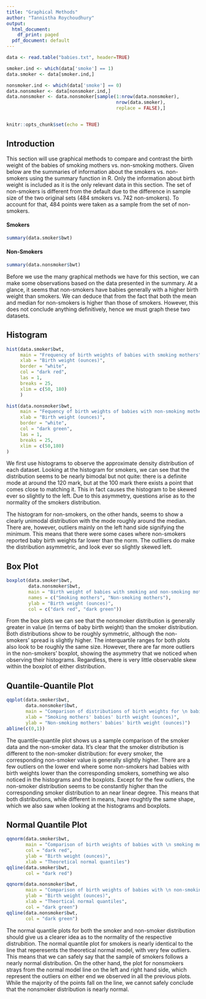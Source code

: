 ```yaml
---
title: "Graphical Methods"
author: "Tannistha Roychoudhury"
output:
  html_document:
    df_print: paged
  pdf_document: default
---
```


```r

data <- read.table("babies.txt", header=TRUE)

smoker.ind <- which(data['smoke'] == 1)
data.smoker <- data[smoker.ind,]

nonsmoker.ind <- which(data['smoke'] == 0)
data.nonsmoker <- data[nonsmoker.ind,]
data.nonsmoker <- data.nonsmoker[sample(1:nrow(data.nonsmoker), 
                                        nrow(data.smoker),
                                        replace = FALSE),]


knitr::opts_chunk$set(echo = TRUE)
```

## Introduction

This section will use graphical methods to compare and contrast the birth weight of the babies of smoking mothers vs. non-smoking mothers. Given below are the summaries of information about the smokers vs. non-smokers using the summary function in R. Only the information about birth weight is included as it is the only relevant data in this section. The set of non-smokers is different from the default due to the difference in sample size of the two original sets (484 smokers vs. 742 non-smokers). To account for that, 484 points were taken as a sample from the set of non-smokers.



#### Smokers

```r
summary(data.smoker$bwt)
```

#### Non-Smokers

```r
summary(data.nonsmoker$bwt)
```

Before we use the many graphical methods we have for this section, we can make some observations based on the data presented in the summary. At a glance, it seems that non-smokers have babies generally with a higher birth weight than smokers. We can deduce that from the fact that both the mean and median for non-smokers is higher than those of smokers. However, this does not conclude anything definitively, hence we must graph these two datasets.

## Histogram

```r
hist(data.smoker$bwt,
     main = "Frequency of birth weights of babies with smoking mothers",
     xlab = "Birth weight (ounces)",
     border = "white",
     col = "dark red",
     las = 1,
     breaks = 25,
     xlim = c(50, 180)
     )
```

```r

hist(data.nonsmoker$bwt,
     main = "Fequency of birth weights of babies with non-smoking mothers",
     xlab = "Birth weight (ounces)",
     border = "white",
     col = "dark green",
     las = 1,
     breaks = 25,
     xlim = c(50,180)
)

```

We first use histograms to observe the approximate density distribution of each dataset. Looking at the histogram for smokers, we can see that the distribution seems to be nearly bimodal but not quite: there is a definite mode at around the 120 mark, but at the 100 mark there exists a point that comes close to matching it. This in fact causes the histogram to be skewed ever so slightly to the left. Due to this asymmetry, questions arise as to the normality of the smokers distribution.

The histogram for non-smokers, on the other hands, seems to show a clearly unimodal distribution with the mode roughly around the median. There are, however, outliers mainly on the left hand side signifying the minimum. This means that there were some cases where non-smokers reported baby birth weights far lower than the norm. The outlliers do make the distribution asymmetric, and look ever so slightly skewed left.

## Box Plot

```r
boxplot(data.smoker$bwt,
        data.nonsmoker$bwt,
        main = "Birth weight of babies with smoking and non-smoking mothers",
        names = c("Smoking mothers", "Non-smoking mothers"),
        ylab = "Birth weight (ounces)",
        col = c("dark red", "dark green"))
```

From the box plots we can see that the nonsmoker distribution is generally greater in value (in terms of baby birth weight) than the smoker distribution. Both distributions show to be roughly symmetric, although the non-smokers' spread is slightly higher. The interquartile ranges for both plots also look to be roughly the same size. However, there are far more outliers in the non-smokers' boxplot, showing the asymmetry that we noticed when observing their histograms. Regardless, there is very little observable skew within the boxplot of either distribution.

## Quantile-Quantile Plot

```r

qqplot(data.smoker$bwt,
       data.nonsmoker$bwt,
       main = "Comparison of distributions of birth weights for \n babies with smoking and non-smoking mothers",
       xlab = "Smoking mothers' babies' birth weight (ounces)",
       ylab = "Non-smoking mothers' babies' birth weight (ounces)")
abline(c(0,1))
```

The quantile-quantile plot shows us a sample comparison of the smoker data and the non-smoker data. It's clear that the smoker distribution is different to the non-smoker distribution: for every smoker, the corresponding non-smoker value is generally slightly higher. There are a few outliers on the lower end where some non-smokers had babies with birth weights lower than the corresponding smokers, something we also noticed in the histograms and the boxplots. Except for the few outliers, the non-smoker distribution seems to be constantly higher than the corresponding smoker distribution to an near linear degree. This means that both distributions, while different in means, have roughtly the same shape, which we also saw when looking at the histograms and boxplots.

## Normal Quantile Plot

```r

qqnorm(data.smoker$bwt,
       main = "Comparison of birth weights of babies with \n smoking mothers against a normal distribution",
       col = "dark red",
       ylab = "Birth weight (ounces)",
       xlab = "Theoretical normal quantiles")
qqline(data.smoker$bwt,
       col = "dark red")

qqnorm(data.nonsmoker$bwt,
       main = "Comparison of birth weights of babies with \n non-smoking mothers against a normal distribution",
       ylab = "Birth weight (ounces)",
       xlab = "Theortical normal quantiles",
       col = "dark green")
qqline(data.nonsmoker$bwt,
       col = "dark green")
```

The normal quantile plots for both the smoker and non-smoker distribution should give us a clearer idea as to the normality of the respective distrubition. The normal quantile plot for smokers is nearly identical to the line that reperesents the theoretical normal model, with very few outliers. This means that we can safely say that the sample of smokers follows a nearly normal distribution. On the other hand, the plot for nonsmokers strays from the normal model line on the left and right hand side, which represent the outliers on either end we observed in all the previous plots. While the majority of the points fall on the line, we cannot safely conclude that the nonsmoker distribution is nearly normal.

